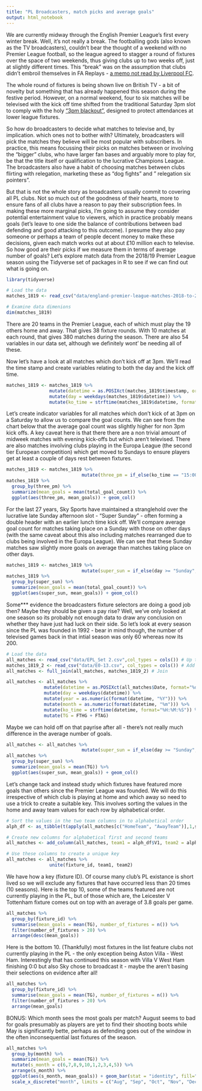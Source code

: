 ```yaml
---
title: "PL Broadcasters, match picks and average goals"
output: html_notebook
---
```


We are currently midway through the English Premier League's first every winter break. Well, it's not really a break. The footballing gods (also known as the TV broadcasters), couldn't bear the thought of a weekend with no Premier League football, so the league agreed to stagger a round of fixtures over the space of two weekends, thus giving clubs up to two weeks off, just at slightly different times. This "break" was on the assumption that clubs didn't embroil themselves in FA Replays - [a memo not read by Liverpool FC](https://www.theguardian.com/football/2020/feb/03/jurgen-klopp-liverpool-fa-cup-replay-shrewsbury-laptop). 

The whole round of fixtures is being shown live on British TV - a bit of novelty but something that has already happened this season during the festive period. However, on a normal weekend, four to six matches will be televised with the kick off time shifted from the traditional Saturday 3pm slot to comply with the holy ["3pm blackout"](https://en.wikipedia.org/wiki/English_football_on_television#3pm_%22Blackout%22), designed to protect attendances at lower league fixtures. 

So how do broadcasters to decide what matches to televise and, by implication. which ones not to bother with? Ultimately, broadcasters will pick the matches they believe will be most popular with subscribers. In practice, this means focussing their picks on matches between or involving the "bigger" clubs, who have larger fan bases and arguably more to play for, be that the title itself or qualification to the lucrative Champions League. The broadcasters also have a habit of choosing matches between clubs flirting with relegation, marketing these as "dog fights" and " relegation six pointers". 

But that is not the whole story as broadcasters usually commit to covering all PL clubs. Not so much out of the goodness of their hearts, more to ensure fans of all clubs have a reason to pay their subscription fees. In making these more marginal picks, I'm going to assume they consider potential entertainment value to viewers, which in practice probably means goals (let's leave to one side the balance of contributions between bad defending and good attacking to this outcome). I presume they also pay someone or perhaps a team of people decent money to make these decisions, given each match works out at about £10 million each to televise. So how good are their picks if we measure them in terms of average number of goals? 
Let's explore match data from the 2018/19 Premier League season using the Tidyverse set of packages in R to see if we can find out what is going on.
```r

library(tidyverse)

# Load the data
matches_1819 <- read_csv("data/england-premier-league-matches-2018-to-2019-stats.csv", col_types = cols()) # This second argument just suppresses printing of column info

# Examine data dimenions
dim(matches_1819)
```

There are 20 teams in the Premier League, each of which must play the 19 others home and away. That gives 38 fixture rounds. With 10 matches at each round, that gives 380 matches during the season. There are also 54 variables in our data set, although we definitely wont' be needing all of these.

Now let's have a look at all matches which don't kick off at 3pm. We'll read the time stamp and create variables relating to both the day and the kick off time.

```r
matches_1819 <- matches_1819 %>%
                mutate(datetime = as.POSIXct(matches_1819$timestamp, origin="1970-01-01")) %>%
                mutate(day = weekdays(matches_1819$datetime)) %>%
                mutate(ko_time = strftime(matches_1819$datetime, format="%H:%M:%S"))
```

Let's create indicator variables for all matches which don't kick of at 3pm on a Saturday to allow us to compare the goal counts. We can see from the chart below that the average goal count was slightly higher for non 3pm kick offs. A key caveat here is that there there are a non trivial amount of midweek matches with evening kick-offs but which aren't televised. There are also matches involving clubs playing in the Europa League (the second tier European competition) which get moved to Sundays to ensure players get at least a couple of days rest between fixtures.

```r
matches_1819 <- matches_1819 %>%
                            mutate(three_pm = if_else(ko_time == "15:00:00", "3pm", "Not 3pm"))
matches_1819 %>%
  group_by(three_pm) %>%
  summarize(mean_goals = mean(total_goal_count)) %>%
  ggplot(aes(three_pm, mean_goals)) + geom_col()

```

For the last 27 years, Sky Sports have maintained a stranglehold over the lucrative late Sunday afternoon slot - "Super Sunday" - often forming a double header with an earlier lunch time kick off. We'll compare average goal count for matches taking place on a Sunday with those on other days (with the same caveat about this also including matches rearranged due to clubs being involved in the Europa League). We can see that these Sunday matches saw slightly more goals on average than matches taking place on other days.

```r
matches_1819 <- matches_1819 %>%
                            mutate(super_sun = if_else(day >= "Sunday", "Sunday", "Other day"))
matches_1819 %>%
  group_by(super_sun) %>%
  summarize(mean_goals = mean(total_goal_count)) %>%
  ggplot(aes(super_sun, mean_goals)) + geom_col()
```

Some*** evidence the broadcasters fixture selectors are doing a good job then? Maybe they should be given a pay rise? Well, we've only looked at one season so its probably not enough data to draw any conclusion on whether they have just had luck on their side. So let's look at every season since the PL was founded in 1992 - bear in mind though, the number of televised games back in that intial season was only 60 whereas now its 200. 

```r
# Load the data
all_matches <- read_csv("data/EPL_Set 2.csv",col_types = cols()) # Up to 2017/18
matches_1819_2 <- read_csv("data/E0-13.csv", col_types = cols()) # Add on 2018/19
all_matches <- full_join(all_matches, matches_1819_2) # Join

all_matches <- all_matches %>%
              mutate(datetime = as.POSIXct(all_matches$Date, format="%d/%m/%Y")) %>%
              mutate(day = weekdays(datetime)) %>%
              mutate(year = as.numeric(format(datetime, "%Y"))) %>%
              mutate(month = as.numeric(format(datetime, "%m"))) %>%
              mutate(ko_time = strftime(datetime, format="%H:%M:%S")) %>% 
              mutate(TG = FTHG + FTAG)
```

Maybe we can hold off on that payrise after all - there's not really much difference in the average number of goals.

```r
all_matches <- all_matches %>%
                            mutate(super_sun = if_else(day >= "Sunday", "Sunday", "Other day"))
all_matches %>%
  group_by(super_sun) %>%
  summarize(mean_goals = mean(TG)) %>%
  ggplot(aes(super_sun, mean_goals)) + geom_col()
```

Let's change tack and instead study which fixtures have featured more goals than others since the Premier League was founded. We will do this irrespective of which club is playing at home and which away so need to use a trick to create a suitable key. This involves sorting the values in the home and away team values for each row by alphabetical order.

```r
# Sort the values in the two team columns in to alphabetical order
alph_df <- as_tibble(t(apply(all_matches[c("HomeTeam", "AwayTeam")],1,sort)))

# Create new columns for alphabetical first and second teams
all_matches <- add_column(all_matches, team1 = alph_df$V1, team2 = alph_df$V2)

# Use these columns to create a unique key
all_matches <- all_matches %>%
                unite(fixture_id, team1, team2)
```

We have how a key (fixture ID). Of course many club's PL existance is short lived so we will exclude any fixtures that have occurred less than 20 times (10 seasons). Here is the top 10, some of the teams featured are not currently playing in the PL, but of those which are, the Leicester V Tottenham fixture comes out on top with an average of 3.8 goals per game.

```r
all_matches %>%
  group_by(fixture_id) %>%
  summarise(mean_goals = mean(TG), number_of_fixtures = n()) %>%
  filter(number_of_fixtures > 20) %>%
  arrange(desc(mean_goals))
```

Here is the bottom 10. (Thankfully) most fixtures in the list feature clubs not currently playing in the PL - the only exception being Aston Villa - West Ham. Interestingly that has continued this season with Villa V West Ham finishing 0:0 but also Sky chose to broadcast it - maybe the aren't basing their selections on evidence after all!

```r
all_matches %>%
  group_by(fixture_id) %>%
  summarise(mean_goals = mean(TG), number_of_fixtures = n()) %>%
  filter(number_of_fixtures > 20) %>%
  arrange(mean_goals)
```

BONUS:
Which month sees the most goals per match? August seems to bad for goals presumably as players are yet to find their shooting boots while May is significantly bette, perhaps as defending goes out of the window in the often inconsequential last fixtures of the season.

```r
all_matches %>%
  group_by(month) %>%
  summarize(mean_goals = mean(TG)) %>%
  mutate(s_month = c(6,7,8,9,10,1,2,3,4,5)) %>%
  arrange(s_month) %>%
  ggplot(aes(s_month, mean_goals)) + geom_bar(stat = "identity", fill="blue") +
  scale_x_discrete("month", limits = c("Aug", "Sep", "Oct", "Nov", "Dec", "Jan", "Feb", "Mar", "Apr", "May")) + geom_text(aes(y = mean_goals + 0.1, label = round(mean_goals, 2))) + scale_y_continuous(breaks=NULL)
```
